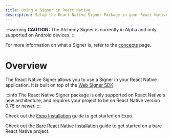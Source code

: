 ```yaml
---
title: Using a Signer in React Native
description: Setup the React Native Signer Package in your React Native Project
---
```


:::warning
**CAUTION:** The Alchemy Signer is currently in Alpha and only supported on Android devices.
:::

For more information on what a Signer is, refer to the [concepts](/concepts/smart-account-signer) page.

# Overview

The React Native Signer allows you to use a Signer in your React Native application. It is built on top of the [Web Signer SDK](/signer/what-is-a-signer).

:::info
The React Native Signer package is only supported on React Native's new architecture, and requires your project to be on React Native version 0.76 or newer.
:::

Check out the [Expo Installation](/react-native/getting-started/getting-started-expo#install-the-react-native-signer-package) guide to get started on Expo.

Check out the [Bare React Native Installation](/react-native/getting-started/getting-started-rn-bare#install-the-react-native-signer-package) guide to get started on a bare React Native project.
